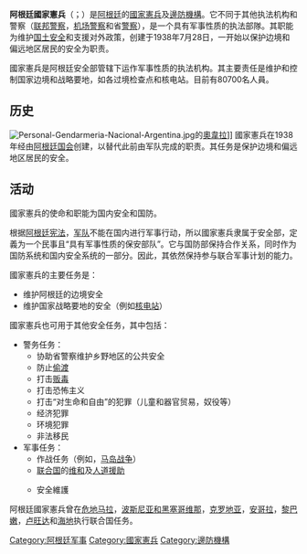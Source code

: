 {{unreferenced|time=2016-08-28T01:31:26+00:00}}
{{noteTA
|G1=軍事
|1=zh-cn:马岛; zh-tw:福島; zh-hk:福島; zh-sg:福岛;
}}
{{Infobox law enforcement agency
|agencyname      = 阿根廷國家憲兵
|nativename      = Gendarmería Nacional Argentina
|abbreviation    = GNA
|patch           =
|patchcaption    =
|logo            = Insignia de la Gendarmería de Argentina.svg
|logocaption     = 國家憲兵徽章
|badge           =
|badgecaption    =
|flag            =
|flagcaption     =
|motto           =
|mottotranslated = “国土哨兵”
|formed          = 1938
|preceding1      =
|employees       = 80,700
|volunteers      = 
|budget          =
|country         = 阿根廷
|federal         = Yes
|map             =
|mapcaption      =
|sizearea        =
|sizepopulation  =
|legaljuris      = opsjuris
|governingbody   =
|constitution1   =
|overviewtype    =
|overviewbody    =
|headquarters    = 阿根廷 布宜诺斯艾利斯市 Antártida Argentina大道 与 Gendarmería Nacional街
|sworn           =
|unsworn         =
|electeetype     =
|minister1name   = Patricia Bullrich
|minister1pfo    = 安全部长
|chief1name      = [[Gerardo_Jose_Otero|Gerardo Jose Otero]]
|chief1position  = 國家憲兵總監
|chief2name      = [[Federico_Sosa|Federico Sosa]]
|chief2position  = 國家憲兵副總監
|unittype        =
|unitname        =
|officetype      = 地区分部
|officename      = {{collapsible list |title=5 |[[Campo_de_Mayo|Campo de Mayo]] |[[科尔多瓦市|科尔多瓦市]]|[[圣米格尔-德图库曼|圣米格尔-德图库曼]] |[[罗萨里奥|罗萨里奥]] |[[布兰卡港|布兰卡港]]}}
|stationtype     =
|stations        =
|lockuptype      =
|lockups         =
|vehicle1type    =
|vehicles1       =
|boat1type       =
|boats1          =
|aircraft1type   =
|aircraft1       =
|animal1type     =
|animals1        =
|website         = {{URL|www.gendarmeria.gov.ar}}
|footnotes       = 
}}

'''阿根廷國家憲兵'''（{{lang-es|Gendarmería Nacional Argentina}}；{{lang|es|GNA}}）是[[阿根廷|阿根廷]]的[[國家憲兵|國家憲兵]]及[[邊防機構|邊防機構]]。它不同于其他执法机构和警察（[[阿根廷联邦警察|联邦警察]]，[[阿根廷机场警察|机场警察]]和省[[警察|警察]]），是一个具有军事性质的执法部隊。其职能为维护[[国土安全|国土安全]]和支援对外政策，创建于1938年7月28日，一开始以保护边境和偏远地区居民的安全为职责。

國家憲兵是阿根廷安全部管辖下运作军事性质的执法机构。其主要责任是维护和控制国家边境和战略要地，如各过境检查点和核电站。目前有80700名人員。

==历史==
[[File:Personal-Gendarmeria-Nacional-Argentina.jpg|thumb]]的[[奧韋拉|奧韋拉]]]]
國家憲兵在1938年经由[[阿根廷国会|阿根廷国会]]创建，以替代此前由军队完成的职责。其任务是保护边境和偏远地区居民的安全。

==活动==
國家憲兵的使命和职能为国内安全和国防。

根据[[阿根廷宪法|阿根廷宪法]]，[[阿根廷军事|军队]]不能在国内进行军事行动，所以國家憲兵隶属于安全部，定義为一个民事且“具有军事性质的保安部队”。它与国防部保持合作关系，同时作为国防系统和国内安全系统的一部分。因此，其依然保持参与联合军事计划的能力。

國家憲兵的主要任务是：
*维护阿根廷的边境安全
*维护国家战略要地的安全（例如[[核电站|核电站]]）

國家憲兵也可用于其他安全任务，其中包括：

*警务任务：
**协助省警察维护乡野地区的公共安全
**防止[[偷渡|偷渡]]
**打击[[贩毒|贩毒]]
**打击恐怖主义
**打击“对生命和自由”的犯罪（儿童和器官贸易，奴役等）
**经济犯罪
**环境犯罪
**非法移民
*军事任务：
**作战任务（例如，[[马岛战争|马岛战争]]）
**[[联合国|联合国]]的[[维和|维和]]及[[人道援助|人道援助]]
**{{Link-en|阿根廷駐外機構列表|List of diplomatic missions of Argentina|阿根廷駐外大使馆和领事馆}}安全維護

阿根廷國家憲兵曾在[[危地马拉|危地马拉]]，[[波斯尼亚和黑塞哥维那|波斯尼亚和黑塞哥维那]]，[[克罗地亚|克罗地亚]]，[[安哥拉|安哥拉]]，[[黎巴嫩|黎巴嫩]]，[[卢旺达|卢旺达]]和[[海地|海地]]执行联合国任务。
{{Gendamerie}}
[[Category:阿根廷军事|Category:阿根廷军事]]
[[Category:國家憲兵|Category:國家憲兵]]
[[Category:邊防機構|Category:邊防機構]]